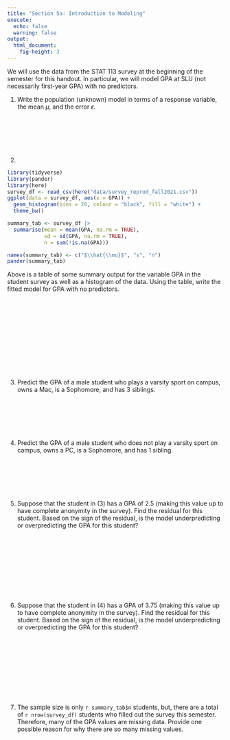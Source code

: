 ```yaml
---
title: "Section 5a: Introduction to Modeling"
execute:
  echo: false
  warning: false
output: 
  html_document:
    fig-height: 3
---
```


We will use the data from the STAT 113 survey at the beginning of the semester for this handout. In particular, we will model GPA at SLU (not necessarily first-year GPA) with no predictors.

1. Write the population (unknown) model in terms of a response variable, the mean $\mu$, and the error $\epsilon$.

<br>

<br>

<br>

2. 

```r
library(tidyverse)
library(pander)
library(here)
survey_df <- read_csv(here("data/survey_reprod_fall2021.csv"))
ggplot(data = survey_df, aes(x = GPA)) +
  geom_histogram(bins = 20, colour = "black", fill = "white") +
  theme_bw()
```

```r
summary_tab <- survey_df |>
  summarise(mean = mean(GPA, na.rm = TRUE),
            sd = sd(GPA, na.rm = TRUE),
            n = sum(!is.na(GPA)))

names(summary_tab) <- c("$\\hat{\\mu}$", "s", "n")
pander(summary_tab)
```

Above is a table of some summary output for the variable GPA in the student survey as well as a histogram of the data. Using the table, write the fitted model for GPA with no predictors.

<br>

<br>

<br>

<br>

<br>

<br>

3. Predict the GPA of a male student who plays a varsity sport on campus, owns a Mac, is a Sophomore, and has 3 siblings.

<br>

<br>

<br>

4. Predict the GPA of a male student who does not play a varsity sport on campus, owns a PC, is a Sophomore, and has 1 sibling.

<br>

<br>

<br>

5. Suppose that the student in (3) has a GPA of 2.5 (making this value up to have complete anonymity in the survey). Find the residual for this student. Based on the sign of the residual, is the model underpredicting or overpredicting the GPA for this student?

<br>

<br>

<br>

<br>

<br>

6. Suppose that the student in (4) has a GPA of 3.75 (making this value up to have complete anonymity in the survey). Find the residual for this student. Based on the sign of the residual, is the model underpredicting or overpredicting the GPA for this student?

<br>

<br>

<br>

<br>

<br>

7. The sample size is only `r summary_tab$n` students, but, there are a total of `r nrow(survey_df)` students who filled out the survey this semester. Therefore, many of the GPA values are missing data. Provide one possible reason for why there are so many missing values.

<br>

<br>

